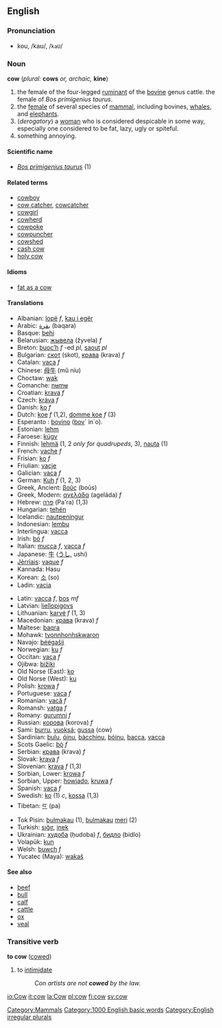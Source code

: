 ==English==
=== Pronunciation ===
*kou, /kaʊ/, /<tt>kaU</tt>/

=== Noun ===
'''cow''' (''plural:'' '''cows''' ''or, archaic,'' '''kine''')

# the female of the four-legged [[ruminant]] of the [[bovine]] genus cattle. the female of ''Bos primigenius taurus''.
# the [[female]] of several species of [[mammal]], including bovines, [[whale]]s, and [[elephant]]s.
# (''derogatory'') a [[woman]] who is considered despicable in some way, especially one considered to be fat, lazy, ugly or spiteful.
# something annoying.

==== Scientific name ====
*''[[Bos primigenius taurus]]'' (1)

==== Related terms ====
*[[cowboy]]
*[[cow catcher]], [[cowcatcher]]
*[[cowgirl]]
*[[cowherd]]
*[[cowpoke]]
*[[cowpuncher]]
*[[cowshed]]
*[[cash cow]]
*[[holy cow]]

====Idioms====
*[[fat as a cow]]

==== Translations ====
{{top}}
*Albanian: [[lopë]] ''f'', [[kau i egër]]
*Arabic: [[بقرة]] (baqara)
*Basque: [[behi]]
*Belarusian: [[жывела]] (žyvela) ''f''
*Breton: [[buoc’h]] ''f'' -ed ''pl'', [[saout]] ''pl''
*Bulgarian: [[скот]] (skot), [[крава]] (krava) ''f''
*Catalan: [[vaca]] ''f''
*Chinese: [[母牛]] (mǔ níu)
*Choctaw: [[wak]]
*Comanche: [[nʉmʉ]]
*Croatian: [[krava]] ''f''
*Czech: [[kráva]] ''f''
*Danish: [[ko]] ''f''
*Dutch: [[koe]] ''f'' (1,2), [[domme koe]] ''f'' (3)
*Esperanto : [[bovino]] ([[bovo|bov]]´ in´o).
*Estonian: [[lehm]]
*Faroese: [[kúgv]]
*Finnish: [[lehmä]] (1, 2 ''only for quadrupeds'', 3), [[nauta#Finnish|nauta]] (1)
*French: [[vache]] ''f''
*Frisian: [[ko]] ''f''
*Friulian: [[vacje]]
*Galician: [[vaca]] ''f''
*German: [[Kuh]] ''f'' (1, 2, 3)
*Greek, Ancient: [[βοῦς]] (boūs)
*Greek, Modern: [[αγελάδα]] (ageláda) ''f''
*Hebrew: [[פרה]] (Pa'ra) (1,3)
*Hungarian: [[tehén]]
*Icelandic: [[nautpeningur]]
*Indonesian: [[lembu]]
*Interlingua: [[vacca]]
*Irish: [[bó]] ''f''
*Italian: [[mucca]] ''f'', [[vacca]] ''f''
*Japanese: [[牛]] ([[うし]], ushi)
*[[Jèrriais]]: [[vaque]] ''f''
*Kannada: Hasu
*Korean: [[소]] (so)
*Ladin: [[vacia]]
{{mid}}
*Latin: [[vacca]] ''f'', [[bos]] ''mf''
*Latvian: [[liellopigovs]]
*Lithuanian: [[karvė]] ''f'' (1, 3)
*Macedonian: [[крава]] (krava) ''f''
*Maltese: [[baqra]]
*Mohawk: [[tyonnhonhskwaron]]
*Navajo: [[béégašii]]
*Norwegian: [[ku]] ''f''
*Occitan: [[vaca]] ''f''
*Ojibwa: [[bižiki]]
*Old Norse (East): [[ko]]
*Old Norse (West): [[ku]]
*Polish: [[krowa]] ''f''
*Portuguese: [[vaca]] ''f''
*Romanian: [[vacă]] ''f''
*Romansh: [[vatga]] ''f''
*Romany: [[gurumni]] ''f''
*Russian: [[корова]] (korova) ''f''
*Sami: [[burru]], [[vuoksá]]; [[gussa]] (cow)
*Sardinian: [[bulu]], [[óinu]], [[bàcchinu]], [[bóinu]], [[bacca]], [[vacca]]
*Scots Gaelic: [[bò]] ''f''
*Serbian: [[крава]] (krava) ''f''
*Slovak: [[krava]] ''f''
*Slovenian: [[krava]] ''f'' (1,3)
*Sorbian, Lower: [[krowa]] ''f''
*Sorbian, Upper: [[howjado]], [[kruwa]] ''f''
*Spanish: [[vaca]] ''f''
*Swedish: [[ko]] (1) ''c'', [[kossa]] (1,3)
*Tibetan: [[བ་]] (pa)
*Tok Pisin: [[bulmakau]] (1), [[bulmakau]] [[meri]] (2)
*Turkish: [[sığır]], [[inek]]
*Ukrainian: [[худоба]] (ḥudoba) ''f'', [[бидло]] (bidlo)
*Volapük: [[kun]]
*Welsh: [[buwch]] ''f''
*Yucatec (Maya): [[wakaš]]
{{bottom}}

==== See also ====
*[[beef]]
*[[bull]]
*[[calf]]
*[[cattle]]
*[[ox]]
*[[veal]]

===Transitive verb===
'''to cow''' ([[cowed]])

#to [[intimidate]]
#:''Con artists are not '''cowed''' by the law.''

[[Category:Mammals]]
[[Category:1000 English basic words]]
[[Category:English irregular plurals]]

[[io:Cow]]
[[it:cow]]
[[la:Cow]]
[[pl:cow]]
[[fi:cow]]
[[sv:cow]]
